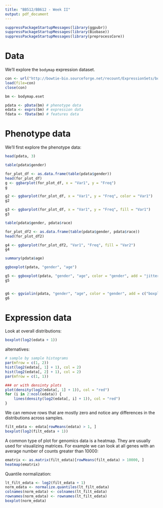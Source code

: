```yaml
---
title: "BB512/BB612 - Week II"
output: pdf_document
---
```


```r
suppressPackageStartupMessages(library(ggpubr))
suppressPackageStartupMessages(library(Biobase))
suppressPackageStartupMessages(library(preprocessCore))
```

# Data

We'll explore the `bodymap` expression dataset.

```r
con <- url("http://bowtie-bio.sourceforge.net/recount/ExpressionSets/bodymap_eset.RData")
load(file=con)
close(con)

bm <- bodymap.eset

pdata <- pData(bm) # phenotype data
edata <- exprs(bm) # expression data
fdata <- fData(bm) # features data
```

# Phenotype data

We'll first explore the phenotype data:

```r
head(pdata, 3)
```

```r
table(pdata$gender)

for_plot_df <- as.data.frame(table(pdata$gender))
head(for_plot_df)
g <- ggbarplot(for_plot_df, x = "Var1", y = "Freq")
g

g2 <- ggbarplot(for_plot_df, x = "Var1", y = "Freq", color = "Var1")
g2

g3 <- ggbarplot(for_plot_df, x = "Var1", y = "Freq", fill = "Var1")
g3
```

```r
table(pdata$gender, pdata$race)

for_plot_df2 <- as.data.frame(table(pdata$gender, pdata$race))
head(for_plot_df2)

g4 <- ggbarplot(for_plot_df2, "Var1", "Freq", fill = "Var2")
g4
```

```r
summary(pdata$age)

ggboxplot(pdata, "gender", "age")

g5 <- ggboxplot(pdata, "gender", "age", color = "gender", add = "jitter")
g5


g6 <- ggviolin(pdata, "gender", "age", color = "gender", add = c("boxplot", "jitter"))
g6
```

# Expression data

Look at overall distributions:

```r
boxplot(log2(edata + 1))
```

alternatives:

```r
# sample by sample histograms
par(mfrow = c(1, 2))
hist(log2(edata[, 1] + 1), col = 2)
hist(log2(edata[, 2] + 1), col = 2)
par(mfrow = c(1, 1))

### or with densinty plots
plot(density(log2(edata[, 1] + 1)), col = "red")
for (i in 2:ncol(edata)) {
    lines(density(log2(edata[, i] + 1)), col = "red")
}
```

We can remove rows that are mostly zero and notice any differences in the distributions across samples.

```r
filt_edata <- edata[rowMeans(edata) > 1, ]
boxplot(log2(filt_edata + 1))
```

A common type of plot for genomics data is a heatmap. They are usually used for visualizing matrices. For example we can look at all genes with an average number of counts greater than 10000:

```r
ematrix <- as.matrix(filt_edata)[rowMeans(filt_edata) > 10000, ]
heatmap(ematrix)
```

Quantile normalization:

```r
lt_filt_edata <- log2(filt_edata + 1)
norm_edata <- normalize.quantiles(lt_filt_edata)
colnames(norm_edata) <- colnames(lt_filt_edata)
rownames(norm_edata) <- rownames(lt_filt_edata)
boxplot(norm_edata)
```
